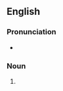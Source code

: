 {{also|pooper scooper}}
==English==

===Pronunciation===
* {{rhymes|en|uːpə(ɹ)|s=4}}

===Noun===
{{en-noun|head=[[pooper]]-[[scooper]]}}

# {{alternative spelling of|en|pooper scooper}}